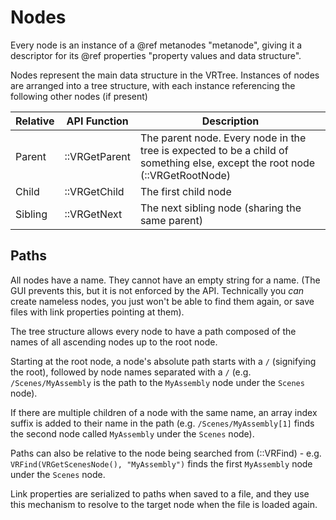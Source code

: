 # Nodes

Every node is an instance of a @ref metanodes "metanode", giving it a descriptor for its @ref properties "property values and data structure".

Nodes represent the main data structure in the VRTree. Instances of nodes are arranged into a tree structure, with each instance referencing the following other nodes (if present)

| Relative | API Function  | Description                              |
| -------- | ------------- | ---------------------------------------- |
| Parent   | ::VRGetParent | The parent node. Every node in the tree is expected to be a child of something else, except the root node (::VRGetRootNode) |
| Child    | ::VRGetChild  | The first child node                     |
| Sibling  | ::VRGetNext   | The next sibling node (sharing the same parent) |

## Paths

All nodes have a name. They cannot have an empty string for a name. (The GUI prevents this, but it is not enforced by the API. Technically you *can* create nameless nodes, you just won't be able to find them again, or save files with link properties pointing at them).

The tree structure allows every node to have a path composed of the names of all ascending nodes up to the root node.

Starting at the root node, a node's absolute path starts with a `/` (signifying the root), followed by node names separated with a `/` (e.g. `/Scenes/MyAssembly` is the path to the `MyAssembly` node under the `Scenes` node).

If there are multiple children of a node with the same name, an array index suffix is added to their name in the path (e.g. `/Scenes/MyAssembly[1]` finds the second node called `MyAssembly` under the `Scenes` node).

Paths can also be relative to the node being searched from (::VRFind) - e.g. `VRFind(VRGetScenesNode(), "MyAssembly")` finds the first `MyAssembly` node under the `Scenes` node.

Link properties are serialized to paths when saved to a file, and they use this mechanism to resolve to the target node when the file is loaded again.
